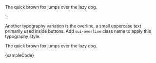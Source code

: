 
<p class="sui-overline">
	The quick brown fox jumps over the lazy dog.
</p>
`;

<Section title="Usage" style={{ paddingRight: 0, paddingLeft: 0 }}>
	<p>
		Another typography variation is the overline, a small uppercase text
		primarily used inside buttons. Add <Code>sui-overline</Code> class name
		to apply this typography style.
	</p>
	<Preview wrapper={true}>
		<p className="sui-overline" style={{ margin: 0 }}>
			The quick brown fox jumps over the lazy dog.
		</p>
	</Preview>
	<Snippet language="html">{sampleCode}</Snippet>
</Section>
